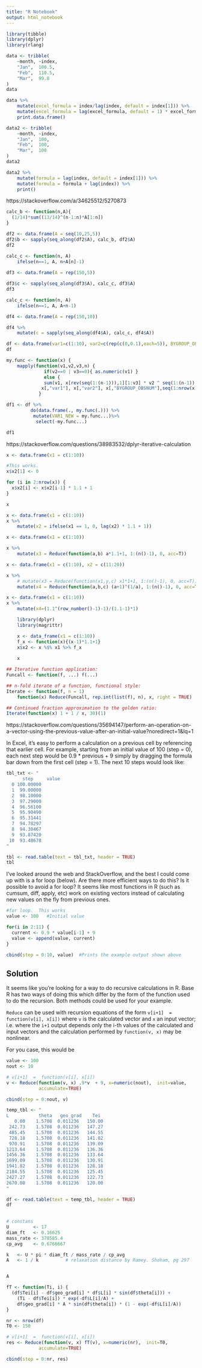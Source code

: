 ---
title: "R Notebook"
output: html_notebook
---

```{r}
library(tibble)
library(dplyr)
library(rlang)

data <- tribble(
    ~month, ~index,
    "Jan",  100.5,
    "Feb",  110.5,
    "Mar",  99.8
)
data
```

```{r}
data %>%
    mutate(excel_formula = index/lag(index, default = index[1])) %>% 
    mutate(excel_formula = lag(excel_formula, default = 1) * excel_formula * 100) %>% 
    print.data.frame()
```

```{r}
data2 <- tribble(
    ~month, ~index,
    "Jan",  100,
    "Feb",  100,
    "Mar",  100
)
data2
```

```{r}
data2 %>% 
    mutate(formula = lag(index, default = index[1])) %>% 
    mutate(formula = formula + lag(index)) %>% 
    print()
```


https://stackoverflow.com/a/34625512/5270873
```{r}
calc_b <- function(n,A){
  (1/14)*sum((13/14)^(n-1:n)*A[1:n])
}

df2 <- data.frame(A = seq(10,25,5))
df2$b <- sapply(seq_along(df2$A), calc_b, df2$A)
df2
```

```{r}
calc_c <- function(n, A)
    ifelse(n==1, A, n+A[n]-1)
    
df3 <- data.frame(A = rep(150,5))

df3$c <- sapply(seq_along(df3$A), calc_c, df3$A)
df3
```

```{r}
calc_c <- function(n, A)
    ifelse(n==1, A, A+n-1)

df4 <- data.frame(A = rep(150,10))

df4 %>% 
    mutate(c = sapply(seq_along(df4$A), calc_c, df4$A))

```

```{r}
df <- data.frame(var1=c(1:10), var2=c(rep(c(0,0.1),each=5)), BYGROUP_OBSNUM=c(0:4))
df

my.func <- function(x) { 
    mapply(function(v1,v2,v3,n) {
              if(v2==0 | v3==0){ as.numeric(v1) } 
              else { 
              sum(v1, x[rev(seq(1:(n-1))),1][1:v3] * v2 ^ seq(1:(n-1))[1:v3]) } },
             x[,"var1"], x[,"var2"], x[,"BYGROUP_OBSNUM"],seq(1:nrow(x))) 
            }

df1 <- df %>%   
         do(data.frame(., my.func(.))) %>% 
          mutate(VAR1_NEW = my.func...)%>% 
           select(-my.func...)

df1
```


https://stackoverflow.com/questions/38983532/dplyr-iterative-calculation

```{r}
x <- data.frame(x1 = c(1:10)) 

#This works.
x$x2[1] <- 0

for (i in 2:nrow(x)) {
  x$x2[i] <- x$x2[i-1] * 1.1 + 1
}

x
```

```{r}
x <- data.frame(x1 = c(1:10)) 
x %>% 
    mutate(x2 = ifelse(x1 == 1, 0, lag(x2) * 1.1 + 1))
```

```{r}
x <- data.frame(x1 = c(1:10)) 

x %>% 
    mutate(x3 = Reduce(function(a,b) a*1.1+1, 1:(n()-1), 0, acc=T))

```

```{r}
x <- data.frame(x1 = c(1:10), x2 = c(11:20)) 

x %>% 
    # mutate(x3 = Reduce(function(x1,y,c) x1*1+1, 1:(n()-1), 0, acc=T)) %>% 
    mutate(x4 = Reduce(function(a,b,c) (a+1)^(1/a), 1:(n()-1), 0, acc=T))

```


```{r}
x <- data.frame(x1 = c(1:10)) 
x %>% 
    mutate(x4=(1.1^(row_number()-1)-1)/(1.1-1)*1)
```


```{r}
    library(dplyr)
    library(magrittr)

    x <- data_frame(x1 = c(1:10))
    f_x <- function(x){(x-1)*1.1+1}
    x$x2 <- x %$% x1 %>% f_x
    
    x
```

```{r}
## Iterative function application:
Funcall <- function(f, ...) f(...)

## n-fold iterate of a function, functional style:
Iterate <- function(f, n = 1)
    function(x) Reduce(Funcall, rep.int(list(f), n), x, right = TRUE)

## Continued fraction approximation to the golden ratio:
Iterate(function(x) 1 + 1 / x, 30)(1)
```

https://stackoverflow.com/questions/35694147/perform-an-operation-on-a-vector-using-the-previous-value-after-an-initial-value?noredirect=1&lq=1

In Excel, it's easy to perform a calculation on a previous cell by referencing that earlier cell. For example, starting from an initial value of 100 (step = 0), each next step would be 0.9 * previous + 9 simply by dragging the formula bar down from the first cell (step = 1). The next 10 steps would look like:


```{r}
tbl_txt <- "
      step     value
  0 100.00000
  1  99.00000
  2  98.10000
  3  97.29000
  4  96.56100
  5  95.90490
  6  95.31441
  7  94.78297
  8  94.30467
  9  93.87420
 10  93.48678
"

tbl <- read.table(text = tbl_txt, header = TRUE)
tbl
```

I've looked around the web and StackOverflow, and the best I could come up with is a for loop (below). Are there more efficient ways to do this? Is it possible to avoid a  for loop? It seems like most functions in R (such as cumsum, diff, apply, etc) work on existing vectors instead of calculating new values on the fly from previous ones.

```{r}
#for loop.  This works
value <- 100   #Initial value

for(i in 2:11) {
  current <- 0.9 * value[i-1] + 9
  value <- append(value, current)
}

cbind(step = 0:10, value)  #Prints the example output shown above
```

## Solution

It seems like you're looking for a way to do recursive calculations in R. Base R has two ways of doing this which differ by the form of the function used to do the recursion. Both methods could be used for your example.

`Reduce` can be used with recursion equations of the form `v[i+1]  =  function(v[i], x[i])` where `v` is the calculated vector and `x` an input vector; i.e. where the `i+1` output depends only the i-th values of the calculated and input vectors and the calculation performed by `function(v, x)` may be nonlinear.

For you case, this would be

```{r}
value <- 100
nout <- 10

# v[i+1]  =  function(v[i], x[i])
v <- Reduce(function(v, x) .9*v  + 9, x=numeric(nout),  init=value,
            accumulate=TRUE)

cbind(step = 0:nout, v)
```

```{r}

temp_tbl <- "
L           theta   geo_grad    Tei
   0.00    1.5708  0.011236   150.00
 242.73    1.5708  0.011236   147.27
 485.45    1.5708  0.011236   144.55
 728.18    1.5708  0.011236   141.82
 970.91    1.5708  0.011236   139.09
1213.64    1.5708  0.011236   136.36
1456.36    1.5708  0.011236   133.64
1699.09    1.5708  0.011236   130.91
1941.82    1.5708  0.011236   128.18
2184.55    1.5708  0.011236   125.45
2427.27    1.5708  0.011236   122.73
2670.00    1.5708  0.011236   120.00
"

df <- read.table(text = temp_tbl, header = TRUE)
df
 
```

```{r}
# constans
U         <- 17
diam_ft   <- 0.16625 
mass_rate <- 378585.4 
cp_avg    <- 0.6766667 

k   <- U * pi * diam_ft / mass_rate / cp_avg
A   <- 1 / k          # relaxation distance by Ramey. Shoham, pg 297


A

fT <- function(Ti, i) {
  (df$Tei[i] - df$geo_grad[i] * df$L[i] * sin(df$theta[i])) +
    (Ti - df$Tei[i]) * exp(-df$L[i]/A) +
    df$geo_grad[i] * A * sin(df$theta[i]) * (1 - exp(-df$L[i]/A))
}
```

```{r}
nr <- nrow(df)
T0 <- 150

# v[i+1]  =  function(v[i], x[i])
res <- Reduce(function(v, x) fT(v), x=numeric(nr),  init=T0,
            accumulate=TRUE)

cbind(step = 0:nr, res)
```

